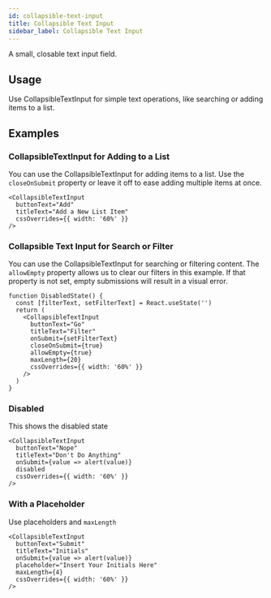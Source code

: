```yaml
---
id: collapsible-text-input
title: Collapsible Text Input
sidebar_label: Collapsible Text Input
---
```



A small, closable text input field.

<ShowCase>
  <CollapsibleTextInput
    cssOverrides={{ width: '60%' }}
    buttonText="Add"
    titleText="Add a New Value"
    closeOnSubmit={true}
  />
</ShowCase>

## Usage

Use CollapsibleTextInput for simple text operations, like searching or adding items to a list.

## Examples

### CollapsibleTextInput for Adding to a List

You can use the CollapsibleTextInput for adding items to a list. Use the `closeOnSubmit` property or leave it off to ease adding multiple items at once.

```tsx live
<CollapsibleTextInput
  buttonText="Add"
  titleText="Add a New List Item"
  cssOverrides={{ width: '60%' }}
/>
```

### Collapsible Text Input for Search or Filter

You can use the CollapsibleTextInput for searching or filtering content. The `allowEmpty` property allows us to clear our filters in this example. If that property is not set, empty submissions will result in a visual error.

```tsx live
function DisabledState() {
  const [filterText, setFilterText] = React.useState('')
  return (
    <CollapsibleTextInput
      buttonText="Go"
      titleText="Filter"
      onSubmit={setFilterText}
      closeOnSubmit={true}
      allowEmpty={true}
      maxLength={20}
      cssOverrides={{ width: '60%' }}
    />
  )
}
```

### Disabled

This shows the disabled state

```tsx live
<CollapsibleTextInput
  buttonText="Nope"
  titleText="Don't Do Anything"
  onSubmit={value => alert(value)}
  disabled
  cssOverrides={{ width: '60%' }}
/>
```

### With a Placeholder

Use placeholders and `maxLength`

```tsx live
<CollapsibleTextInput
  buttonText="Submit"
  titleText="Initials"
  onSubmit={value => alert(value)}
  placeholder="Insert Your Initials Here"
  maxLength={4}
  cssOverrides={{ width: '60%' }}
/>
```
